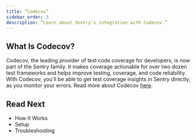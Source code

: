```yaml
---
title: “Codecov”
sidebar_order: 3
description: “Learn about Sentry's integration with Codecov.”
---
```


## What Is Codecov?

Codecov, the leading provider of test code coverage for developers, is now part of the Sentry family. It makes coverage actionable for over two dozen test frameworks and helps improve testing, coverage, and code reliability. With Codecov, you'll be able to get test coverage insights in Sentry directly, as you monitor your errors. Read more about Codecov [here](https://docs.codecov.com/docs/about-code-coverage).


## Read Next

- How It Works
- Setup
- Troubleshooting

<PageGrid />
